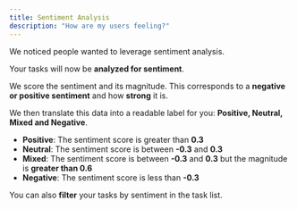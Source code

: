 ```yaml
---
title: Sentiment Analysis
description: "How are my users feeling?"
---
```


We noticed people wanted to leverage sentiment analysis. 

Your tasks will now be **analyzed for sentiment**.

We score the sentiment and its magnitude. This corresponds to a **negative or positive sentiment** and how **strong** it is.

We then translate this data into a readable label for you: **Positive, Neutral, Mixed and Negative**.

- **Positive**: The sentiment score is greater than **0.3**
- **Neutral**: The sentiment score is between **-0.3** and **0.3**
- **Mixed**: The sentiment score is between **-0.3** and **0.3** but the magnitude is **greater than 0.6**
- **Negative**: The sentiment score is less than **-0.3**

You can also **filter** your tasks by sentiment in the task list.